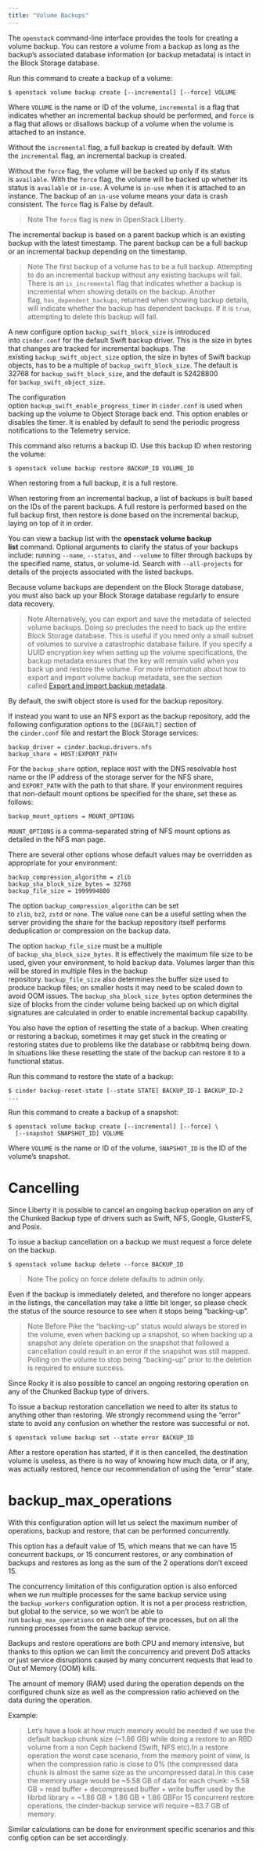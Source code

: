 ```yaml
---
title: "Volume Backups"
---
```


The `openstack` command-line interface provides the tools for creating a volume backup. You can restore a volume from a backup as long as the backup’s associated database information (or backup metadata) is intact in the Block Storage database.

Run this command to create a backup of a volume:

```
$ openstack volume backup create [--incremental] [--force] VOLUME
```

Where `VOLUME` is the name or ID of the volume, `incremental` is a flag that indicates whether an incremental backup should be performed, and `force` is a flag that allows or disallows backup of a volume when the volume is attached to an instance.

Without the `incremental` flag, a full backup is created by default. With the `incremental` flag, an incremental backup is created.

Without the `force` flag, the volume will be backed up only if its status is `available`. With the `force` flag, the volume will be backed up whether its status is `available` or `in-use`. A volume is `in-use` when it is attached to an instance. The backup of an `in-use` volume means your data is crash consistent. The `force` flag is False by default.

> Note
The `force` flag is new in OpenStack Liberty.

The incremental backup is based on a parent backup which is an existing backup with the latest timestamp. The parent backup can be a full backup or an incremental backup depending on the timestamp.

> Note
The first backup of a volume has to be a full backup. Attempting to do an incremental backup without any existing backups will fail. There is an `is_incremental` flag that indicates whether a backup is incremental when showing details on the backup. Another flag, `has_dependent_backups`, returned when showing backup details, will indicate whether the backup has dependent backups. If it is `true`, attempting to delete this backup will fail.

A new configure option `backup_swift_block_size` is introduced into `cinder.conf` for the default Swift backup driver. This is the size in bytes that changes are tracked for incremental backups. The existing `backup_swift_object_size` option, the size in bytes of Swift backup objects, has to be a multiple of `backup_swift_block_size`. The default is 32768 for `backup_swift_block_size`, and the default is 52428800 for `backup_swift_object_size`.

The configuration option `backup_swift_enable_progress_timer` in `cinder.conf` is used when backing up the volume to Object Storage back end. This option enables or disables the timer. It is enabled by default to send the periodic progress notifications to the Telemetry service.

This command also returns a backup ID. Use this backup ID when restoring the volume:

```
$ openstack volume backup restore BACKUP_ID VOLUME_ID
```

When restoring from a full backup, it is a full restore.

When restoring from an incremental backup, a list of backups is built based on the IDs of the parent backups. A full restore is performed based on the full backup first, then restore is done based on the incremental backup, laying on top of it in order.

You can view a backup list with the **openstack volume backup list** command. Optional arguments to clarify the status of your backups include: running `--name`, `--status`, and `--volume` to filter through backups by the specified name, status, or volume-id. Search with `--all-projects` for details of the projects associated with the listed backups.

Because volume backups are dependent on the Block Storage database, you must also back up your Block Storage database regularly to ensure data recovery.

> Note
Alternatively, you can export and save the metadata of selected volume backups. Doing so precludes the need to back up the entire Block Storage database. This is useful if you need only a small subset of volumes to survive a catastrophic database failure.
If you specify a UUID encryption key when setting up the volume specifications, the backup metadata ensures that the key will remain valid when you back up and restore the volume.
For more information about how to export and import volume backup metadata, see the section called [Export and import backup metadata](https://docs.openstack.org/cinder/zed/admin/volume-backups-export-import.html#volume-backups-export-import).

By default, the swift object store is used for the backup repository.

If instead you want to use an NFS export as the backup repository, add the following configuration options to the `[DEFAULT]` section of the `cinder.conf` file and restart the Block Storage services:

```
backup_driver = cinder.backup.drivers.nfs
backup_share = HOST:EXPORT_PATH
```

For the `backup_share` option, replace `HOST` with the DNS resolvable host name or the IP address of the storage server for the NFS share, and `EXPORT_PATH` with the path to that share. If your environment requires that non-default mount options be specified for the share, set these as follows:

```
backup_mount_options = MOUNT_OPTIONS
```

`MOUNT_OPTIONS` is a comma-separated string of NFS mount options as detailed in the NFS man page.

There are several other options whose default values may be overridden as appropriate for your environment:

```
backup_compression_algorithm = zlib
backup_sha_block_size_bytes = 32768
backup_file_size = 1999994880
```

The option `backup_compression_algorithm` can be set to `zlib`, `bz2`, `zstd` or `none`. The value `none` can be a useful setting when the server providing the share for the backup repository itself performs deduplication or compression on the backup data.

The option `backup_file_size` must be a multiple of `backup_sha_block_size_bytes`. It is effectively the maximum file size to be used, given your environment, to hold backup data. Volumes larger than this will be stored in multiple files in the backup repository. `backup_file_size` also determines the buffer size used to produce backup files; on smaller hosts it may need to be scaled down to avoid OOM issues. The `backup_sha_block_size_bytes` option determines the size of blocks from the cinder volume being backed up on which digital signatures are calculated in order to enable incremental backup capability.

You also have the option of resetting the state of a backup. When creating or restoring a backup, sometimes it may get stuck in the creating or restoring states due to problems like the database or rabbitmq being down. In situations like these resetting the state of the backup can restore it to a functional status.

Run this command to restore the state of a backup:

```
$ cinder backup-reset-state [--state STATE] BACKUP_ID-1 BACKUP_ID-2 ...
```

Run this command to create a backup of a snapshot:

```
$ openstack volume backup create [--incremental] [--force] \
  [--snapshot SNAPSHOT_ID] VOLUME
```

Where `VOLUME` is the name or ID of the volume, `SNAPSHOT_ID` is the ID of the volume’s snapshot.

# Cancelling

Since Liberty it is possible to cancel an ongoing backup operation on any of the Chunked Backup type of drivers such as Swift, NFS, Google, GlusterFS, and Posix.

To issue a backup cancellation on a backup we must request a force delete on the backup.

```
$ openstack volume backup delete --force BACKUP_ID
```

> Note
The policy on force delete defaults to admin only.

Even if the backup is immediately deleted, and therefore no longer appears in the listings, the cancellation may take a little bit longer, so please check the status of the source resource to see when it stops being “backing-up”.

> Note
Before Pike the “backing-up” status would always be stored in the volume, even when backing up a snapshot, so when backing up a snapshot any delete operation on the snapshot that followed a cancellation could result in an error if the snapshot was still mapped. Polling on the volume to stop being “backing-up” prior to the deletion is required to ensure success.

Since Rocky it is also possible to cancel an ongoing restoring operation on any of the Chunked Backup type of drivers.

To issue a backup restoration cancellation we need to alter its status to anything other than restoring. We strongly recommend using the “error” state to avoid any confusion on whether the restore was successful or not.

```
$ openstack volume backup set --state error BACKUP_ID
```

After a restore operation has started, if it is then cancelled, the destination volume is useless, as there is no way of knowing how much data, or if any, was actually restored, hence our recommendation of using the “error” state.

# backup\_max\_operations

With this configuration option will let us select the maximum number of operations, backup and restore, that can be performed concurrently.

This option has a default value of 15, which means that we can have 15 concurrent backups, or 15 concurrent restores, or any combination of backups and restores as long as the sum of the 2 operations don’t exceed 15.

The concurrency limitation of this configuration option is also enforced when we run multiple processes for the same backup service using the `backup_workers` configuration option. It is not a per process restriction, but global to the service, so we won’t be able to run `backup_max_operations` on each one of the processes, but on all the running processes from the same backup service.

Backups and restore operations are both CPU and memory intensive, but thanks to this option we can limit the concurrency and prevent DoS attacks or just service disruptions caused by many concurrent requests that lead to Out of Memory (OOM) kills.

The amount of memory (RAM) used during the operation depends on the configured chunk size as well as the compression ratio achieved on the data during the operation.

Example:
> Let’s have a look at how much memory would be needed if we use the default backup chunk size (\~1.86 GB) while doing a restore to an RBD volume from a non Ceph backend (Swift, NFS etc).In a restore operation the worst case scenario, from the memory point of view, is when the compression ratio is close to 0% (the compressed data chunk is almost the same size as the uncompressed data).In this case the memory usage would be \~5.58 GB of data for each chunk: \~5.58 GB = read buffer + decompressed buffer + write buffer used by the librbd library = \~1.86 GB + 1.86 GB + 1.86 GBFor 15 concurrent restore operations, the cinder-backup service will require \~83.7 GB of memory.

Similar calculations can be done for environment specific scenarios and this config option can be set accordingly.